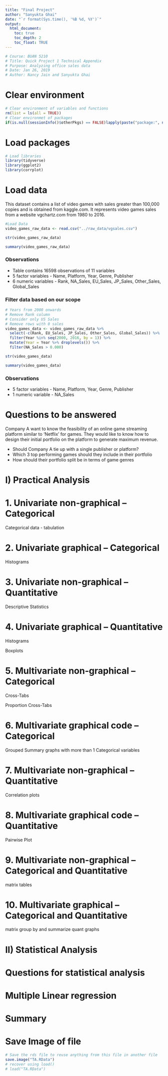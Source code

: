 ```yaml
---
title: "Final Project"
author: "Sanyukta Ghai"
date: "`r format(Sys.time(), '%B %d, %Y')`"
output: 
  html_document:
    toc: true    
    toc_depth: 2    
    toc_float: TRUE
---
```


```r
# Course: BUAN 5210
# Title: Quick Project 1 Technical Appendix
# Purpose: Analyzing office sales data 
# Date: Jan 26, 2019
# Author: Nancy Jain and Sanyukta Ghai
```


Clear environment
=================

```r
# Clear environment of variables and functions
rm(list = ls(all = TRUE)) 
# Clear environmet of packages
if(is.null(sessionInfo()$otherPkgs) == FALSE)lapply(paste("package:", names(sessionInfo()$otherPkgs), sep=""), detach, character.only = TRUE, unload = TRUE)
```


Load packages 
==============

```r
# Load libraries
library(tidyverse)
library(ggplot2)
library(corrplot)
```


Load data
=========================================
This dataset contains a list of video games with sales greater than 100,000 copies and is obtained from kaggle.com. It represents video games sales from a website vgchartz.com from 1980 to 2016.

```r
#Load Data
video_games_raw_data <- read.csv("../raw_data/vgsales.csv")

str(video_games_raw_data)

summary(video_games_raw_data)

```
### Observations

+ Table contains 16598 observations of 11 variables  
+ 5 factor variables - Name, Platform, Year, Genre, Publisher  
+ 6 numeric variables - Rank, NA_Sales, EU_Sales, JP_Sales, Other_Sales, Global_Sales

### Filter data based on our scope

```r
# Years from 2000 onwards
# Remove Rank column
# Consider only US Sales  
# Remove rows with 0 sales
video_games_data <- video_games_raw_data %>%
  select(-c(Rank, EU_Sales, JP_Sales, Other_Sales, Global_Sales)) %>%
  filter(Year %in% seq(2000, 2016, by = 1)) %>%
  mutate(Year = Year %>% droplevels()) %>%
  filter(NA_Sales > 0.000)

str(video_games_data)

summary(video_games_data)

```

### Observations

+ 5 factor variables - Name, Platform, Year, Genre, Publisher  
+ 1 numeric variable - NA_Sales


Questions to be answered
========================
Company A want to know the feasibility of an online game streaming platform similar to ‘Netflix’ for games. They would like to know how to design their initial portfolio on the platform to generate maximum revenue.  

+ Should Company A tie up with a single publisher or platform?  
+ Which 3 top performing games should they include in their portfolio  
+ How should their portfolio split be in terms of game genres


# I) Practical Analysis

1. Univariate non-graphical -- Categorical
===========================================

Categorical data - tabulation


2. Univariate graphical -- Categorical
===========================================

Histograms


3. Univariate non-graphical -- Quantitative
============================================

Descriptive Statistics


4. Univariate graphical -- Quantitative
=========================================

Histograms


Boxplots


5. Multivariate non-graphical -- Categorical
============================================

Cross-Tabs


Proportion Cross-Tabs


6. Multivariate graphical code -- Categorical
==============================================

Grouped Summary graphs with more than 1 Categorical variables



7. Multivariate non-graphical -- Quantitative
==============================================

Correlation plots


8. Multivariate graphical code -- Quantitative
===============================================

Pairwise Plot



9. Multivariate non-graphical -- Categorical and Quantitative
=============================================================

matrix tables


10. Multivariate graphical -- Categorical and Quantitative
=============================================================

matrix group by and summarize quant graphs


# II) Statistical Analysis


Questions for statistical analysis
=========================================



Multiple Linear regression
================================

Summary
=======


Save Image of file
===================

```r

# Save the rds file to reuse anything from this file in another file
save.image("TA.RData")
# recover using load()
# load("TA.RData")

```





